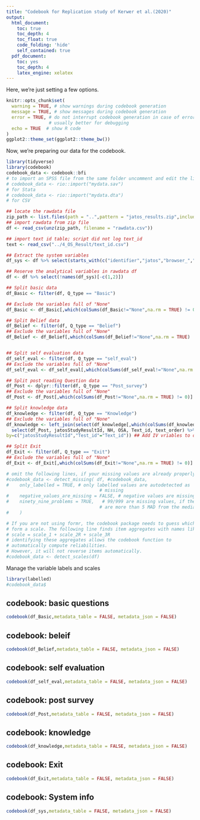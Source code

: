 ```yaml
---
title: "Codebook for Replication study of Kerwer et al.(2020)"
output:
  html_document:
    toc: true
    toc_depth: 4
    toc_float: true
    code_folding: 'hide'
    self_contained: true
  pdf_document:
    toc: yes
    toc_depth: 4
    latex_engine: xelatex
---
```


Here, we're just setting a few options.

```r
knitr::opts_chunk$set(
  warning = TRUE, # show warnings during codebook generation
  message = TRUE, # show messages during codebook generation
  error = TRUE, # do not interrupt codebook generation in case of errors,
                # usually better for debugging
  echo = TRUE  # show R code
)
ggplot2::theme_set(ggplot2::theme_bw())

```

Now, we're preparing our data for the codebook.

```r
library(tidyverse)
library(codebook)
codebook_data <- codebook::bfi
# to import an SPSS file from the same folder uncomment and edit the line below
# codebook_data <- rio::import("mydata.sav")
# for Stata
# codebook_data <- rio::import("mydata.dta")
# for CSV

## locate the rawdata file
zip_path <- list.files(path = "..",pattern = "jatos_results.zip",include.dirs = TRUE,recursive = TRUE,full.names = TRUE)
## import rawdata from zip file
df <- read_csv(unz(zip_path, filename = "rawdata.csv"))

## import text id table; script did not log text_id
text <- read_csv("../4_OS_Result/text_id.csv")

## Extract the system variables
df_sys <- df %>% select(starts_with(c("identifier","jatos","browser_","count_","date_","experiment_","screen_","system_","Start ","Last ","Duration","Batch","Worker ","State","Message")))

## Reserve the analytical variables in rawdata df
df <- df %>% select(!names(df_sys)[-c(1,2)])

## Split basic data
df_Basic <- filter(df, Q_type == "Basic") 

## Exclude the variables full of "None"
df_Basic <- df_Basic[,which(colSums(df_Basic!="None",na.rm = TRUE) != 0)]

## Split Belief data
df_Belief <- filter(df, Q_type == "Belief")
## Exclude the variables full of "None"
df_Belief <- df_Belief[,which(colSums(df_Belief!="None",na.rm = TRUE) != 0)]


## Split self evaluation data
df_self_eval <- filter(df, Q_type == "self_eval")
## Exclude the variables full of "None"
df_self_eval <- df_self_eval[,which(colSums(df_self_eval!="None",na.rm = TRUE) != 0)]

## Split post reading Question data
df_Post <- dplyr::filter(df, Q_type == "Post_survey")
## Exclude the variables full of "None"
df_Post <- df_Post[,which(colSums(df_Post!="None",na.rm = TRUE) != 0)]

## Split knowledge data
df_knowledge <- filter(df, Q_type == "Knowledge")
## Exclude the variables full of "None"
df_knowledge <- left_join(select(df_knowledge[,which(colSums(df_knowledge!="None",na.rm = TRUE) != 0)], -c("NH","OSA","text_order")), ## Erase IV variables because they are meaningless in test loop
  select(df_Post, jatosStudyResultId, NH, OSA, Text_id, text_order) %>% distinct() %>% mutate(Text_id = as.character(Text_id)),## Extract IV variables from df_Post
by=c("jatosStudyResultId","Test_id"="Text_id")) ## Add IV vriables to df_knowledge by Test_id 

## Split Exit
df_Exit <- filter(df, Q_type == "Exit")
## Exclude the variables full of "None"
df_Exit <- df_Exit[,which(colSums(df_Exit!="None",na.rm = TRUE) != 0)]

# omit the following lines, if your missing values are already properly labelled
#codebook_data <- detect_missing( df, #codebook_data,
#    only_labelled = TRUE, # only labelled values are autodetected as
                                   # missing
#    negative_values_are_missing = FALSE, # negative values are missing values
#    ninety_nine_problems = TRUE,   # 99/999 are missing values, if they
                                   # are more than 5 MAD from the median
#    )

# If you are not using formr, the codebook package needs to guess which items
# form a scale. The following line finds item aggregates with names like this:
# scale = scale_1 + scale_2R + scale_3R
# identifying these aggregates allows the codebook function to
# automatically compute reliabilities.
# However, it will not reverse items automatically.
#codebook_data <- detect_scales(df)
```

Manage the variable labels and scales

```r
library(labelled)
#codebook_data$
```


## codebook: basic questions

```r
codebook(df_Basic,metadata_table = FALSE, metadata_json = FALSE)
```

## codebook: beleif


```r
codebook(df_Belief,metadata_table = FALSE, metadata_json = FALSE)
```

## codebook: self evaluation


```r
codebook(df_self_eval,metadata_table = FALSE, metadata_json = FALSE)
```

## codebook: post survey


```r
codebook(df_Post,metadata_table = FALSE, metadata_json = FALSE)
```

## codebook: knowledge


```r
codebook(df_knowledge,metadata_table = FALSE, metadata_json = FALSE)
```

## codebook: Exit


```r
codebook(df_Exit,metadata_table = FALSE, metadata_json = FALSE)
```

## codebook: System info


```r
codebook(df_sys,metadata_table = FALSE, metadata_json = FALSE)
```
